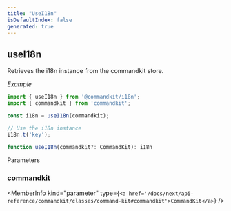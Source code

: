 ```yaml
---
title: "UseI18n"
isDefaultIndex: false
generated: true
---
```



<!-- This file was generated from the CommandKit source. Do not modify. Instead, re-run the "docgen" script -->


## useI18n

<GenerationInfo sourceFile="packages/i18n/src/i18n.ts" sourceLine="137" packageName="@commandkit/i18n" />

Retrieves the i18n instance from the commandkit store.



*Example*

```ts
import { useI18n } from '@commandkit/i18n';
import { commandkit } from 'commandkit';

const i18n = useI18n(commandkit);

// Use the i18n instance
i18n.t('key');
```

```ts title="Signature"
function useI18n(commandkit?: CommandKit): i18n
```
Parameters

### commandkit

<MemberInfo kind="parameter" type={`<a href='/docs/next/api-reference/commandkit/classes/command-kit#commandkit'>CommandKit</a>`} />

